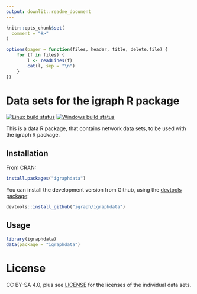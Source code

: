 ```yaml
---
output: downlit::readme_document
---
```


<!-- README.md is generated from README.Rmd. Please edit that file -->


```r
knitr::opts_chunk$set(
  comment = "#>"
)
```

```r
options(pager = function(files, header, title, delete.file) {
	for (f in files) {
		l <- readLines(f)
		cat(l, sep = "\n")
	}
})
```

# Data sets for the igraph R package

[![Linux build status](https://travis-ci.org/igraph/igraphdata.png)](https://travis-ci.org/igraph/igraphdata)
[![Windows build status](https://ci.appveyor.com/api/projects/status/6wov9hh8oprrpkhs?svg=true)](https://ci.appveyor.com/project/gaborcsardi/igraphdata)

This is a data R package, that contains network data sets,
to be used with the igraph R package.

## Installation

From CRAN:

```r
install.packages("igraphdata")
```

You can install the development version from Github, using the
[devtools package](https://github.com/hadley/devtools):

```r
devtools::install_github("igraph/igraphdata")
```

## Usage

```r
library(igraphdata)
data(package = "igraphdata")
```

# License

CC BY-SA 4.0, plus see [LICENSE](LICENSE) for the licenses of the
individual data sets.
